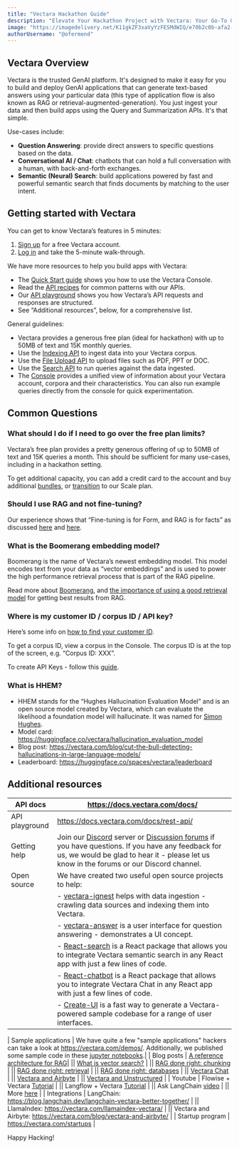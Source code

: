 ```yaml
---
title: "Vectara Hackathon Guide"
description: "Elevate Your Hackathon Project with Vectara: Your Go-To Guide for Building Generative AI Applications in Hackathons. Discover use-cases, quick-start resources, and unleash the full potential of GenAI."
image: "https://imagedelivery.net/K11gkZF3xaVyYzFESMdWIQ/e70b2c0b-afa2-406c-797a-aacf257b3700/full"
authorUsername: "@ofermend"
---
```


## Vectara Overview

Vectara is the trusted GenAI platform. 
It's designed to make it easy for you to build and deploy GenAI applications that can generate text-based answers using your particular data 
(this type of application flow is also known as RAG or retrieval-augmented-generation). 
You just ingest your data and then build apps using the Query and Summarization APIs. It's that simple.

Use-cases include:

- **Question Answering**: provide direct answers to specific questions based on the data.
- **Conversational AI / Chat**: chatbots that can hold a full conversation with a human, with back-and-forth exchanges.
- **Semantic (Neural) Search**: build applications powered by fast and powerful semantic search that finds documents by matching to the user intent.

## Getting started with Vectara

You can get to know Vectara’s features in 5 minutes:

1. [Sign up](https://console.vectara.com/signup/?utm_source=event&utm_medium=hackathon&utm_term=sign-up&utm_content=hackathon-guide&utm_campaign=event-hackathon-sign-up-hackathon-guide) for a free Vectara account.
2. [Log in](https://console.vectara.com/login) and take the 5-minute walk-through.

We have more resources to help you build apps with Vectara:

- The [Quick Start guide](https://docs.vectara.com/docs/quickstart) shows you how to use the Vectara Console.
- Read the [API recipes](https://docs.vectara.com/docs/api-recipes) for common patterns with our APIs.
- Our [API playground](https://docs.vectara.com/docs/rest-api/) shows you how Vectara’s API requests and responses are structured.
- See “Additional resources”, below, for a comprehensive list.

General guidelines:

- Vectara provides a generous free plan (ideal for hackathon) with up to 50MB of text and 15K monthly queries.
- Use the [Indexing API](https://docs.vectara.com/docs/api-reference/indexing-apis/indexing) to ingest data into your Vectara corpus.
- Use the [File Upload API](https://docs.vectara.com/docs/api-reference/indexing-apis/file-upload/file-upload) to upload files such as PDF, PPT or DOC.
- Use the [Search API](https://docs.vectara.com/docs/api-reference/search-apis/search) to run queries against the data ingested.
- The [Console](https://console.vectara.com/login) provides a unified view of information about your Vectara account, corpora and their characteristics. You can also run example queries directly from the console for quick experimentation.

## Common Questions

### What should I do if I need to go over the free plan limits?

Vectara’s free plan provides a pretty generous offering of up to 50MB of text and 15K queries a month. This should be sufficient for many use-cases, including in a hackathon setting.

To get additional capacity, you can add a credit card to the account and buy additional [bundles](https://vectara.com/pricing/), or [transition](https://vectara.com/contact-us/) to our Scale plan.

### Should I use RAG and not fine-tuning?

Our experience shows that “Fine-tuning is for Form, and RAG is for facts” as discussed [here](https://www.anyscale.com/blog/fine-tuning-is-for-form-not-facts) and [here](https://vectara.com/fine-tuning-vs-grounded-generation/).

### What is the Boomerang embedding model?

Boomerang is the name of Vectara’s newest embedding model. This model encodes text from your data as “vector embeddings” and is used to power the high performance retrieval process that is part of the RAG pipeline.

Read more about [Boomerang](https://vectara.com/introducing-boomerang-vectaras-new-and-improved-retrieval-model/), and [the importance of using a good retrieval model](https://vectara.com/retrieval-augmented-generation-rag-done-right-retrieval/) for getting best results from RAG.

### Where is my customer ID / corpus ID / API key?

Here’s some info on [how to find your customer ID](https://docs.vectara.com/docs/quickstart#view-your-customer-id).

To get a corpus ID, view a corpus in the Console. The corpus ID is at the top of the screen, e.g. “Corpus ID: XXX”.

To create API Keys - follow this [guide](https://docs.vectara.com/docs/common-use-cases/app-authn-authz/api-keys).

### What is HHEM?

- HHEM stands for the “Hughes Hallucination Evaluation Model” and is an open source model created by Vectara, which can evaluate the likelihood a foundation model will hallucinate. 
It was named for [Simon Hughes](https://diginomica.com/final-thoughts-memory-simon-mark-hughes-hallucination-research-pioneer).
- Model card: https://huggingface.co/vectara/hallucination_evaluation_model
- Blog post: https://vectara.com/blog/cut-the-bull-detecting-hallucinations-in-large-language-models/ 
- Leaderboard: https://huggingface.co/spaces/vectara/leaderboard

## 

## Additional resources

| API docs | https://docs.vectara.com/docs/ |
| --- | --- |
| API playground | https://docs.vectara.com/docs/rest-api/ |
| Getting help | Join our [Discord](https://discord.gg/GFb8gMz6UH) server or [Discussion forums](https://discuss.vectara.com/) if you have questions. If you have any feedback for us, we would be glad to hear it - please let us know in the forums or our Discord channel.|
| Open source |We have created two useful open source projects to help:|
|| - [vectara-ignest](https://github.com/vectara/vectara-ingest) helps with data ingestion - crawling data sources and indexing them into Vectara.|
|| - [vectara-answer](https://github.com/vectara/vectara-answer) is a user interface for question answering - demonstrates a UI concept.|
|| - [React-search](https://github.com/vectara/react-search) is a React package that allows you to integrate Vectara semantic search in any React app with just a few lines of code.|
|| - [React-chatbot](https://github.com/vectara/react-chatbot) is a React package that allows you to integrate Vectara Chat in any React app with just a few lines of code.|
|| - [Create-UI](https://github.com/vectara/react-chatbot) is a fast way to generate a Vectara-powered sample codebase for a range of user interfaces.|

| Sample applications | We have quite a few "sample applications" hackers can take a look at https://vectara.com/demos/. 
Additionally, we published some sample code in these [jupyter notebooks](https://github.com/vectara/example-notebooks).|
| Blog posts | [A reference architecture for RAG](https://vectara.com/a-reference-architecture-for-grounded-generation/)|
|| [What is vector search?](https://vectara.com/vector-search-what-is-vector-search-and-how-does-it-work/) |
|| [RAG done right: chunking](https://vectara.com/grounded-generation-done-right-chunking/) |
|| [RAG done right: retrieval](https://vectara.com/blog/retrieval-augmented-generation-rag-done-right-retrieval/) |
|| [RAG done right: databases](https://vectara.com/blog/retrieval-augmented-generation-rag-done-right-database-data/) |
|| [Vectara Chat](https://vectara.com/blog/vectara-chat-revolutionizing-chat-development-for-the-modern-business/) |
|| [Vectara and Airbyte](https://vectara.com/blog/vectara-and-airbyte/) |
|| [Vectara and Unstructured](https://vectara.com/blog/building-genai-applications-with-vectara-and-unstructured/) |
| Youtube | Flowise + Vectara [Tutorial](https://youtu.be/OJK-jdFYn6I) |
|| Langflow + Vectara [Tutorial](https://www.youtube.com/watch?v=VP0NDf2C3Kg) |
|| Ask LangChain [video](https://youtu.be/ACQaSAJxoBs) |
|| More [here](https://www.youtube.com/channel/UCoP_hcyjJRLQr0CV050bfMg) |
| Integrations | LangChain: https://blog.langchain.dev/langchain-vectara-better-together/ |
|| LlamaIndex: https://vectara.com/llamaindex-vectara/ |
|| Vectara and Airbyte: https://vectara.com/blog/vectara-and-airbyte/ |
| Startup program | https://vectara.com/startups |

Happy Hacking!
